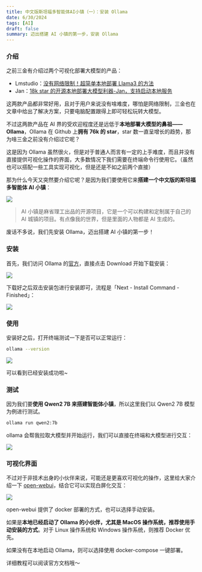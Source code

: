 ```yaml
---
title: 中文版斯坦福多智能体AI小镇（一）：安装 Ollama
date: 6/30/2024
tags: [AI]
draft: false
summary: 迈出搭建 AI 小镇的第一步，安装 Ollama
---
```


### 介绍

之前三金有介绍过两个可视化部署大模型的产品：

*   Lmstudio：[没有网络限制！超简单本地部署 Llama3 的方法](https://mp.weixin.qq.com/s?__biz=MzUyODkwNTg3MA==\&mid=2247484427\&idx=1\&sn=71f8590c6a0147e6974a972e4f0388cb\&chksm=fa6867eacd1feefc7b9cd98f434524d1d84168071f1dcef915a627717d3a935bb88cd0a29fc2\&token=2094085037\&lang=zh_CN#rd)
*   Jan：[18k star 的开源本地部署大模型利器-Jan，支持启动本地服务](https://mp.weixin.qq.com/s?__biz=MzUyODkwNTg3MA==\&mid=2247484607\&idx=1\&sn=7429aeedd2d53b563ad3207d5add86b3\&chksm=fa68675ecd1fee4833470d58daf206160f697191cd6aaedfb56688f8bf269db1b04d7c683e3d\&token=2094085037\&lang=zh_CN#rd)

这两款产品都非常好用，且对于用户来说没有啥难度，哪怕是网络限制，三金也在文章中给出了解决方案，只要电脑配置跟得上即可轻松玩转大模型。

不过这两款产品在 AI 界的受欢迎程度还是远低于**本地部署大模型的鼻祖——Ollama**，Ollama 在 Github 上**拥有 76k 的 star**，star 数一直呈增长的趋势，那为啥三金之前没有介绍过它呢？

这是因为 Ollama 虽然很火，但是对于普通人而言有一定的上手难度，而且并没有直接提供可视化操作的界面，大多数情况下我们需要在终端命令行使用它。（虽然也可以搭配一些工具实现可视化，但是还是不如之前两个直接）

那为什么今天又突然要介绍它呢？是因为我们要使用它来**搭建一个中文版的斯坦福多智能体 AI 小镇**：

![](https://note.ihsxu.com/api/imgs/1719649157434.webp)

> AI 小镇是麻省理工出品的开源项目，它是一个可以构建和定制属于自己的 AI 城镇的项目。有点像我的世界，但是里面的人物都是 AI 生成的。

废话不多说，我们先安装 Ollama，迈出搭建 AI 小镇的第一步！

### 安装

首先，我们访问 Ollama 的[官方](https://ollama.com/)，直接点击 Download 开始下载安装：

![](https://note.ihsxu.com/api/imgs/1719649543517.webp)

下载好之后双击安装包进行安装即可，流程是「Next - Install Command - Finished」：

![](https://note.ihsxu.com/api/imgs/1719649737074.webp)

### 使用

安装好之后，打开终端测试一下是否可以正常运行：

```bash
ollama --version
```

![](https://note.ihsxu.com/api/imgs/1719649888530.webp)

可以看到已经安装成功啦\~

### 测试

因为我们要**使用 Qwen2 7B 来搭建智能体小镇**，所以这里我们以 Qwen2 7B 模型为例进行测试。

```bash
ollama run qwen2:7b
```

ollama 会帮我拉取大模型并开始运行，我们可以直接在终端和大模型进行交互：

![](https://note.ihsxu.com/api/imgs/1719651589824.webp)

### 可视化界面

不过对于非技术出身的小伙伴来说，可能还是更喜欢可视化的操作，这里给大家介绍一下 [open-webui](https://docs.openwebui.com/)，结合它可以实现白屏化交互：

![](https://note.ihsxu.com/api/imgs/1719661295915.webp)

open-webui 提供了 docker 部署的方式，也可以选择手动安装。

如果是**本地已经启动了 Ollama 的小伙伴，尤其是 MacOS 操作系统，推荐使用手动安装的方式**。对于 Linux 操作系统和 Windows 操作系统，则推荐 Docker 优先。

如果没有在本地启动 Ollama，则可以选择使用 docker-compose 一键部署。

详细教程可以阅读官方文档哦～

